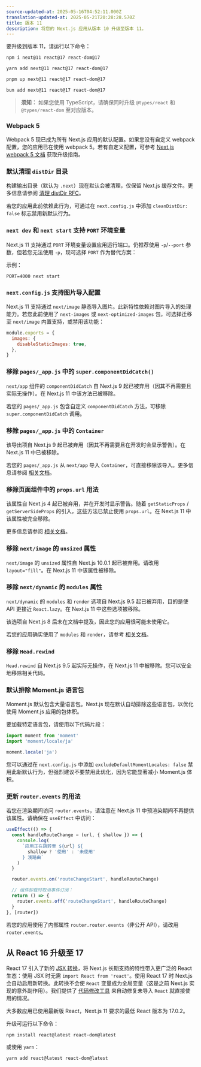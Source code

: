 ```yaml
---
source-updated-at: 2025-05-16T04:52:11.000Z
translation-updated-at: 2025-05-21T20:28:28.570Z
title: 版本 11
description: 将您的 Next.js 应用从版本 10 升级至版本 11。
---
```


要升级到版本 11，请运行以下命令：

```bash filename="终端"
npm i next@11 react@17 react-dom@17
```

```bash filename="终端"
yarn add next@11 react@17 react-dom@17
```

```bash filename="终端"
pnpm up next@11 react@17 react-dom@17
```

```bash filename="终端"
bun add next@11 react@17 react-dom@17
```

> **须知：** 如果您使用 TypeScript，请确保同时升级 `@types/react` 和 `@types/react-dom` 至对应版本。

### Webpack 5

Webpack 5 现已成为所有 Next.js 应用的默认配置。如果您没有自定义 webpack 配置，您的应用已在使用 webpack 5。若有自定义配置，可参考 [Next.js webpack 5 文档](/docs/messages/webpack5) 获取升级指南。

### 默认清理 `distDir` 目录

构建输出目录（默认为 `.next`）现在默认会被清理，仅保留 Next.js 缓存文件。更多信息请参阅 [清理 distDir RFC](https://github.com/vercel/next.js/discussions/6009)。

若您的应用此前依赖此行为，可通过在 `next.config.js` 中添加 `cleanDistDir: false` 标志禁用新默认行为。

### `next dev` 和 `next start` 支持 `PORT` 环境变量

Next.js 11 支持通过 `PORT` 环境变量设置应用运行端口。仍推荐使用 `-p`/`--port` 参数，但若您无法使用 `-p`，现可选择 `PORT` 作为替代方案：

示例：

```
PORT=4000 next start
```

### `next.config.js` 支持图片导入配置

Next.js 11 支持通过 `next/image` 静态导入图片。此新特性依赖对图片导入的处理能力。若您此前使用了 `next-images` 或 `next-optimized-images` 包，可选择迁移至 `next/image` 内置支持，或禁用该功能：

```js filename="next.config.js"
module.exports = {
  images: {
    disableStaticImages: true,
  },
}
```

### 移除 `pages/_app.js` 中的 `super.componentDidCatch()`

`next/app` 组件的 `componentDidCatch` 自 Next.js 9 起已被弃用（因其不再需要且实际无操作）。在 Next.js 11 中该方法已被移除。

若您的 `pages/_app.js` 包含自定义 `componentDidCatch` 方法，可移除 `super.componentDidCatch` 调用。

### 移除 `pages/_app.js` 中的 `Container`

该导出项自 Next.js 9 起已被弃用（因其不再需要且在开发时会显示警告）。在 Next.js 11 中已被移除。

若您的 `pages/_app.js` 从 `next/app` 导入 `Container`，可直接移除该导入。更多信息请参阅 [相关文档](/docs/messages/app-container-deprecated)。

### 移除页面组件中的 `props.url` 用法

该属性自 Next.js 4 起已被弃用，并在开发时显示警告。随着 `getStaticProps` / `getServerSideProps` 的引入，这些方法已禁止使用 `props.url`。在 Next.js 11 中该属性被完全移除。

更多信息请参阅 [相关文档](/docs/messages/url-deprecated)。

### 移除 `next/image` 的 `unsized` 属性

`next/image` 的 `unsized` 属性自 Next.js 10.0.1 起已被弃用。请改用 `layout="fill"`。在 Next.js 11 中该属性被移除。

### 移除 `next/dynamic` 的 `modules` 属性

`next/dynamic` 的 `modules` 和 `render` 选项自 Next.js 9.5 起已被弃用，目的是使 API 更接近 `React.lazy`。在 Next.js 11 中这些选项被移除。

该选项自 Next.js 8 后未在文档中提及，因此您的应用很可能未使用它。

若您的应用确实使用了 `modules` 和 `render`，请参考 [相关文档](/docs/messages/next-dynamic-modules)。

### 移除 `Head.rewind`

`Head.rewind` 自 Next.js 9.5 起实际无操作，在 Next.js 11 中被移除。您可以安全地移除相关代码。

### 默认排除 Moment.js 语言包

Moment.js 默认包含大量语言包。Next.js 现在默认自动排除这些语言包，以优化使用 Moment.js 应用的包体积。

要加载特定语言包，请使用以下代码片段：

```js
import moment from 'moment'
import 'moment/locale/ja'

moment.locale('ja')
```

您可以通过在 `next.config.js` 中添加 `excludeDefaultMomentLocales: false` 禁用此新默认行为，但强烈建议不要禁用此优化，因为它能显著减小 Moment.js 体积。

### 更新 `router.events` 的用法

若您在渲染期间访问 `router.events`，请注意在 Next.js 11 中预渲染期间不再提供该属性。请确保在 `useEffect` 中访问：

```js
useEffect(() => {
  const handleRouteChange = (url, { shallow }) => {
    console.log(
      `应用正在跳转至 ${url} ${
        shallow ? '使用' : '未使用'
      } 浅路由`
    )
  }

  router.events.on('routeChangeStart', handleRouteChange)

  // 组件卸载时取消事件订阅：
  return () => {
    router.events.off('routeChangeStart', handleRouteChange)
  }
}, [router])
```

若您的应用使用了内部属性 `router.router.events`（非公开 API），请改用 `router.events`。

## 从 React 16 升级至 17

React 17 引入了新的 [JSX 转换](https://reactjs.org/blog/2020/09/22/introducing-the-new-jsx-transform.html)，将 Next.js 长期支持的特性带入更广泛的 React 生态：使用 JSX 时无需 `import React from 'react'`。使用 React 17 时 Next.js 会自动启用新转换。此转换不会使 `React` 变量成为全局变量（这是之前 Next.js 实现的意外副作用）。我们提供了 [代码修改工具](/docs/pages/building-your-application/upgrading/codemods#add-missing-react-import) 来自动修复未导入 `React` 就直接使用的情况。

大多数应用已使用最新版 React，Next.js 11 要求的最低 React 版本为 17.0.2。

升级可运行以下命令：

```
npm install react@latest react-dom@latest
```

或使用 `yarn`：

```
yarn add react@latest react-dom@latest
```